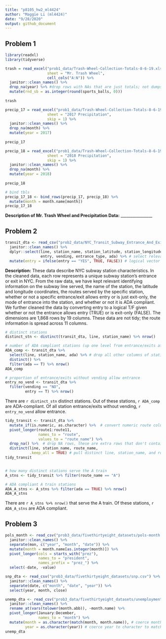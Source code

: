 ```yaml
---
title: "p8105_hw2_ml4424"
author: "Maggie Li (ml4424)"
date: "9/28/2020"
output: github_document
---
```


## Problem 1

```r
library(readxl)
library(tidyverse)
```

```r
trash = read_excel("prob1_data/Trash-Wheel-Collection-Totals-8-6-19.xlsx", 
                   sheet = "Mr. Trash Wheel",
                   cell_cols("A:N")) %>% 
  janitor::clean_names() %>% 
  drop_na(year) %>% #drop rows with NAs that are just totals; not dumpster-specific
  mutate(rnd_sb = as.integer(round(sports_balls, 0)))
  
trash
```

```r
precip_17 = read_excel("prob1_data/Trash-Wheel-Collection-Totals-8-6-19.xlsx", 
                   sheet = "2017 Precipitation",
                   skip = 1) %>% 
  janitor::clean_names() %>% 
  drop_na(month) %>% 
  mutate(year = 2017)
  
precip_17

precip_18 = read_excel("prob1_data/Trash-Wheel-Collection-Totals-8-6-19.xlsx", 
                   sheet = "2018 Precipitation",
                   skip = 1) %>% 
  janitor::clean_names() %>% 
  drop_na(month) %>% 
  mutate(year = 2018)
  
precip_18

# bind tbls
precip_17_18 <- bind_rows(precip_17, precip_18) %>%
  mutate(month = month.name[month])
precip_17_18
```
**Description of Mr. Trash Wheel and Precipitation Data:** ________________


## Problem 2

```r
transit_dta <- read_csv("prob2_data/NYC_Transit_Subway_Entrance_And_Exit_Data.csv") %>% 
  janitor::clean_names() %>% 
  dplyr::select(line, station_name, station_latitude, station_longitude, starts_with("route"),
                entry, vending, entrance_type, ada) %>% # select relevant p columns
  mutate(entry = ifelse(entry == "YES", TRUE, FALSE)) # logical vector

```

**Description:** These data describe NYC subway station characteristics. In the cleaned data, each row represents a unique subway station's entrance or exit in NYC. From the raw data, we have kept relevant identifying information on the subway line served, the name of the station, the latitude and longitude coordinates, the routes served by the specific station, whether or not a specific entrance/exit allows entry or is just exit-only, the mode of entrance into the station, and whether or not it is ADA compliant. We further cleaned the data by converting entry to a logical T/F given whether or not the entrance allows entry (TRUE) or is exit-only (FALSE). The dimensions are 1,868 rows by 19 columns. These data are not tidy; the route information is spread across 11 columns.


```r
# distinct stations
distinct_stn <- distinct(transit_dta, line, station_name) %>% nrow()

# number of ADA compliant stations (up one level from entrance/exits at stations)
ADA_comp <- transit_dta %>% 
  select(line, station_name, ada) %>% # drop all other columns of station sublevels, only interested in station-level attributes
  distinct() %>% 
  filter(ada == T) %>% nrow()
ADA_comp

# proportion of entrance/exits without vending allow entrance
entry_no_vend <- transit_dta %>% 
  filter(vending == "NO", 
         entry == T) %>% nrow()
```

There are `r distinct_stn` distinct stations. Out of these stations, `r ADA_comp` are ADA-compliant. Of all station entrance/exits without vending, `r entry_no_vend` allow entrance.

```r
tidy_transit <- transit_dta %>% 
  mutate_if(is.numeric, as.character) %>%  # convert numeric route columns to characters to avoid errors later
  pivot_longer(route1:route11,
               names_to = "route",
               values_to = "route_name") %>%
  drop_na() %>%  # drop NA rows, these are extra rows that don't contain route at specific station entrance/exit when we tidied data
  distinct(line, station_name, route_name,
           .keep_all = TRUE) # pull distinct line, station_name, and routes at these stations
tidy_transit


# how many distinct stations serve the A train
A_stns <- tidy_transit %>% filter(route_name == "A") 

# ADA compliant A train stations
ADA_A_stns <- A_stns %>% filter(ada == TRUE) %>% nrow()
ADA_A_stns
```

There are `r A_stns %>% nrow()` that serve the A train. Of these stations, `r ADA_A_stns` are ADA compliant.

## Problem 3

```r
pols_month <- read_csv("prob3_data/fivethirtyeight_datasets/pols-month.csv") %>% 
  janitor::clean_names() %>% 
  separate(mon, c("year", "month", "date")) %>%
  mutate(month = month.name[as.integer(month)]) %>% 
  pivot_longer(cols = starts_with("prez"),
               names_to = "president",
               names_prefix = "prez_") %>% 
  select(-date, -value)
```

```r
snp_dta <- read_csv("prob3_data/fivethirtyeight_datasets/snp.csv") %>% 
  janitor::clean_names() %>% 
  separate(date, c("month", "date", "year")) %>%
  select(year, month, close)
```

```r
unemp_dta <- read_csv("prob3_data/fivethirtyeight_datasets/unemployment.csv") %>% 
  janitor::clean_names() %>%
  rename_at(vars(tolower(month.abb)), ~month.name) %>% 
  pivot_longer(January:December,
               names_to = "month") %>% 
  mutate(month = as.character(match(month, month.name)), # coerce month name to month number
         year = as.character(year)) # coerce year to character to match previous datasets
unemp_dta
```

